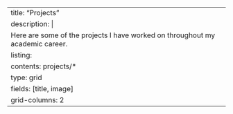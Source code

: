 ---
title: "Projects"
description: |
  Here are some of the projects I have worked on throughout my academic career.
listing: 
  contents: projects/*
  type: grid
  fields: [title, image]
  grid-columns: 2
---